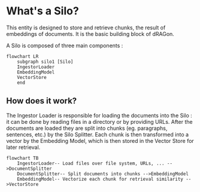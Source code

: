 
# What's a Silo?
This entity is designed to store and retrieve chunks, the result of embeddings of documents. It is the basic building block of dRAGon.

A Silo is composed of three main components :
```mermaid
flowchart LR
    subgraph silo1 [Silo]
    IngestorLoader
    EmbeddingModel
    VectorStore
    end
```

## How does it work?
The Ingestor Loader is responsible for loading the documents into the Silo : it can be done by reading files in a directory or by providing URLs. 
After the documents are loaded they are split into chunks (eg. paragraphs, sentences, etc.) by the Silo Splitter.
Each chunk is then transformed into a vector by the Embedding Model, which is then stored in the Vector Store for later retrieval.
```mermaid
flowchart TB
    IngestorLoader-- Load files over file system, URLs, ... -->DocumentSplitter
    DocumentSplitter-- Split documents into chunks -->EmbeddingModel
    EmbeddingModel-- Vectorize each chunk for retrieval similarity -->VectorStore
```